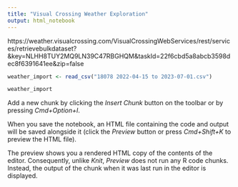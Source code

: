 ```yaml
---
title: "Visual Crossing Weather Exploration"
output: html_notebook
---
```



https://weather.visualcrossing.com/VisualCrossingWebServices/rest/services/retrievebulkdataset?&key=NLHH8TUY2MQ9LN39C47RBGHQM&taskId=22f6cbd5a8abcb3598dec8f6391641ee&zip=false

```r
weather_import <- read_csv("18078 2022-04-15 to 2023-07-01.csv")

weather_import


```

Add a new chunk by clicking the *Insert Chunk* button on the toolbar or by pressing *Cmd+Option+I*.

When you save the notebook, an HTML file containing the code and output will be saved alongside it (click the *Preview* button or press *Cmd+Shift+K* to preview the HTML file). 

The preview shows you a rendered HTML copy of the contents of the editor. Consequently, unlike *Knit*, *Preview* does not run any R code chunks. Instead, the output of the chunk when it was last run in the editor is displayed.
